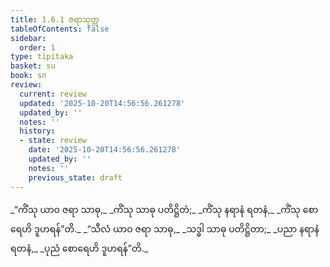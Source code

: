 ```yaml
---
title: 1.6.1 ဇရာသုတ္တ
tableOfContents: false
sidebar:
  order: 1
type: tipitaka
basket: su
book: sn
review:
  current: review
  updated: '2025-10-20T14:56:56.261278'
  updated_by: ''
  notes: ''
  history:
  - state: review
    date: '2025-10-20T14:56:56.261278'
    updated_by: ''
    notes: ''
    previous_state: draft
---
```



<DynamicBreadcrumb />


<ReviewStatus review={frontmatter.review} showDetails={true} />

<HypothesisAnnotation frontmatter={frontmatter} />

<Division number="51" book="sn" e="ch" v="18" p="287">

<Paragraph number="288" type="verses" book="sn">
_“ကိံသု ယာဝ ဇရာ သာဓု,_  
_ကိံသု သာဓု ပတိဋ္ဌိတံ;_  
_ကိံသု နရာနံ ရတနံ,_  
_ကိံသု စောရေဟိ ဒူဟရန်”တိ._  

</Paragraph>

<Paragraph number="289" type="verses" book="sn">
_“သီလံ ယာဝ ဇရာ သာဓု,_  
_သဒ္ဓါ သာဓု ပတိဋ္ဌိတာ;_  
_ပညာ နရာနံ ရတနံ,_  
_ပုညံ စောရေဟိ ဒူဟရန်”တိ._
</Paragraph>
</Division>